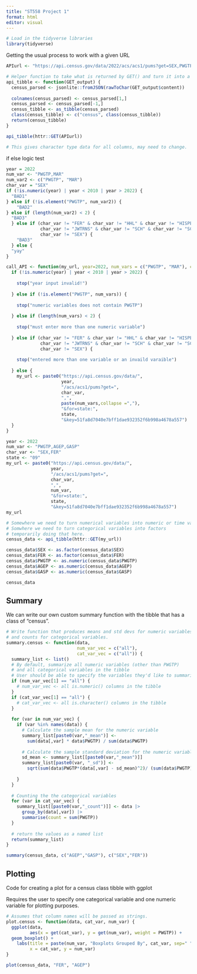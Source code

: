```yaml
---
title: "ST558 Project 1"
format: html
editor: visual
---
```


```r
# Load in the tidyverse libraries
library(tidyverse)
```

Getting the usual process to work with a given URL

```r
APIurl <- "https://api.census.gov/data/2022/acs/acs1/pums?get=SEX,PWGTP,MAR&SCHL=24&for=state:09&key=51fa8d7040e7bff1dae932352f6b998a4678a557"

# Helper function to take what is returned by GET() and turn it into a tibble
api_tibble <- function(GET_output) {
  census_parsed <- jsonlite::fromJSON(rawToChar(GET_output$content))
  
  colnames(census_parsed) <- census_parsed[1,]
  census_parsed <- census_parsed[-1,]
  census_tibble <- as_tibble(census_parsed)
  class(census_tibble) <- c("census", class(census_tibble))
  return(census_tibble)
}

api_tibble(httr::GET(APIurl))

# This gives character type data for all columns, may need to change.
```

if else logic test

```r
year = 2022
num_var <- "PWGTP,MAR"
num_var2 <- c("PWGTP", "MAR")
char_var = "SEX"
if (!is.numeric(year) | year < 2010 | year > 2022) {
  "BAD1" 
} else if (!is.element("PWGTP", num_var2)) {
    "BAD2"
} else if (length(num_var2) < 2) {
  "BAD3"
  } else if (char_var != "FER" & char_var != "HHL" & char_var != "HISPEED" &
             char_var != "JWTRNS" & char_var != "SCH" & char_var != "SCHL" &
             char_var != "SEX") {
    "BAD3"
  } else {
  "yay"
}

```

```r
call_API <- function(my_url, year=2022, num_vars = c("PWGTP", "MAR"), char_var = "SEX", state = "09") {
  if (!is.numeric(year) | year < 2010 | year > 2022) {
  
    stop("year input invalid!") 
    
  } else if (!is.element("PWGTP", num_vars)) {
  
    stop("numeric variables does not contain PWGTP") 
    
  } else if (length(num_vars) < 2) {
    
    stop("must enter more than one numeric variable")
    
  } else if (char_var != "FER" & char_var != "HHL" & char_var != "HISPEED" &
             char_var != "JWTRNS" & char_var != "SCH" & char_var != "SCHL" &
             char_var != "SEX") {
    
    stop("entered more than one variable or an invaild varaible") 
    
  } else {
    my_url <- paste0("https://api.census.gov/data/",
                     year,
                     "/acs/acs1/pums?get=",
                     char_var,
                     ",",
                     paste(num_vars,collapse =","),
                     "&for=state:",
                     state,
                     "&key=51fa8d7040e7bff1dae932352f6b998a4678a557")
  }
}
```

```r
year <- 2022
num_var <- "PWGTP,AGEP,GASP"
char_var <- "SEX,FER"
state <- "09"
my_url <- paste0("https://api.census.gov/data/",
                 year,
                 "/acs/acs1/pums?get=",
                 char_var,
                 ",",
                 num_var,
                 "&for=state:",
                 state,
                 "&key=51fa8d7040e7bff1dae932352f6b998a4678a557")
my_url

```

```r
# Somewhere we need to turn numerical variables into numeric or time values 
# Somwhere we need to turn categorical variables into factors 
# temporarily doing that here. 
census_data <- api_tibble(httr::GET(my_url))

census_data$SEX <- as.factor(census_data$SEX)
census_data$FER <- as.factor(census_data$FER)
census_data$PWGTP <- as.numeric(census_data$PWGTP)
census_data$AGEP <- as.numeric(census_data$AGEP)
census_data$GASP <- as.numeric(census_data$GASP)

census_data
```

## Summary

We can write our own custom summary function with the tibble that has a class of "census".

```r
# Write function that produces means and std devs for numeric variables
# and counts for categorical variables. 
summary.census <- function(data, 
                           num_var_vec = c("all"), 
                           cat_var_vec = c("all")) {
  summary_list <- list()
  # By default, summarize all numeric variables (other than PWGTP)
  # and all categorical variables in the tibble
  # User should be able to specify the variables they'd like to summarize
  if (num_var_vec[1] == "all") {
    # num_var_vec <- all is.numeric() columns in the tibble
  }
  if (cat_var_vec[1] == "all") {
    # cat_var_vec <- all is.character() columns in the tibble
  }
  
  for (var in num_var_vec) {
    if (var %in% names(data)) {
      # Calculate the sample mean for the numeric variable
      summary_list[paste0(var,"_mean")] <- 
        sum(data[,var] * data$PWGTP) / sum(data$PWGTP)
      
      # Calculate the sample standard deviation for the numeric variable
      sd_mean <- summary_list[[paste0(var,"_mean")]]
      summary_list[paste0(var, "_sd")] <- 
        sqrt(sum(data$PWGTP*(data[,var] - sd_mean)^2)/ (sum(data$PWGTP) - 1))
        
    }
  }
  
  # Counting the the categorical variables
  for (var in cat_var_vec) {
    summary_list[[paste0(var,"_count")]] <- data |> 
      group_by(data[,var]) |>
      summarise(count = sum(PWGTP))
  }
  
  # return the values as a named list
  return(summary_list)
}

summary(census_data, c("AGEP","GASP"), c("SEX","FER"))
```

## Plotting

Code for creating a plot for a census class tibble with ggplot

Requires the user to specify one categorical variable and one numeric variable for plotting purposes.

```r
# Assumes that column names will be passed as strings. 
plot.census <- function(data, cat_var, num_var) {
  ggplot(data, 
         aes(x = get(cat_var), y = get(num_var), weight = PWGTP)) +
  geom_boxplot() +
    labs(title = paste(num_var, "Boxplots Grouped By", cat_var, sep=" "),
         x = cat_var, y = num_var)
}
```

```r
plot(census_data, "FER", "AGEP")
```
